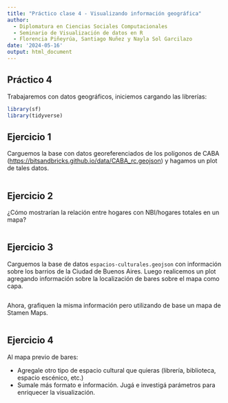 ---
title: "Práctico clase 4 - Visualizando información geográfica"
author: 
  - Diplomatura en Ciencias Sociales Computacionales
  - Seminario de Visualización de datos en R
  - Florencia Piñeyrúa, Santiago Nuñez y Nayla Sol Garcilazo 
date: '2024-05-16'
output: html_document
---

## Práctico 4

Trabajaremos con datos geográficos, iniciemos cargando las librerías:

```{r}
library(sf)
library(tidyverse)
```

## Ejercicio 1

Carguemos la base con datos georeferenciados de los polígonos de CABA (<https://bitsandbricks.github.io/data/CABA_rc.geojson>) y hagamos un plot de tales datos.

```{r}

```

## Ejercicio 2

¿Cómo mostrarían la relación entre hogares con NBI/hogares totales en un mapa?

```{r}


```

## Ejercicio 3

Carguemos la base de datos `espacios-culturales.geojson` con información sobre los barrios de la Ciudad de Buenos Aires. Luego realicemos un plot agregando información sobre la localización de bares sobre el mapa como capa.

```{r}


```

Ahora, grafiquen la misma información pero utilizando de base un mapa de Stamen Maps. 

```{r}

```

## Ejercicio 4

Al mapa previo de bares:

-   Agregale otro tipo de espacio cultural que quieras (librería, biblioteca, espacio escénico, etc.)
-   Sumale más formato e información. Jugá e investigá parámetros para enriquecer la visualización.

```{r}



```



